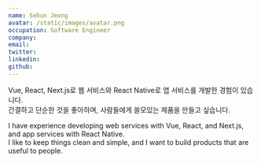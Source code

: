 ```yaml
---
name: Sehun Jeong
avatar: /static/images/avatar.png
occupation: Software Engineer
company:
email:
twitter:
linkedin:
github:
---
```


Vue, React, Next.js로 웹 서비스와 React Native로 앱 서비스를 개발한 경험이 있습니다.  
간결하고 단순한 것을 좋아하며, 사람들에게 쓸모있는 제품을 만들고 싶습니다.

I have experience developing web services with Vue, React, and Next.js, and app services with React Native.  
I like to keep things clean and simple, and I want to build products that are useful to people.
